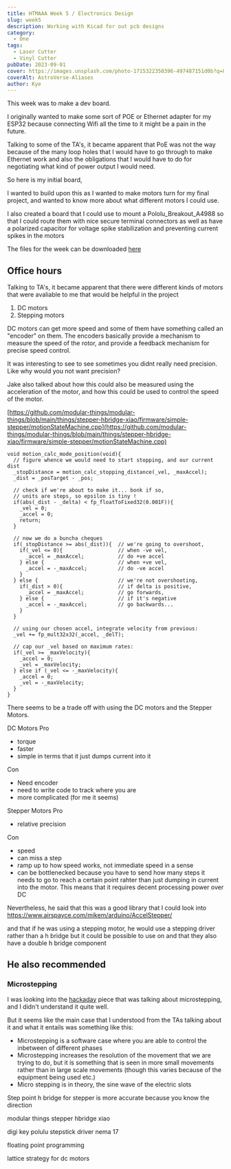 ```yaml
---
title: HTMAAA Week 5 / Electronics Design
slug: week5
description: Working with Kicad for out pcb designs
category:
  - One
tags:
  - Laser Cutter
  - Vinyl Cutter
pubDate: 2023-09-01
cover: https://images.unsplash.com/photo-1715322350396-497487151d0b?q=80&w=1960&h=1102&auto=format&fit=crop&ixlib=rb-4.0.3&ixid=M3wxMjA3fDB8MHxwaG90by1wYWdlfHx8fGVufDB8fHx8fA%3D%3D
coverAlt: AstroVerse-Aliases
author: Kye
---
```






This week was to make a dev board.

I originally wanted to make some sort of POE or Ethernet adapter for my ESP32 because connecting Wifi all the time to it might be a pain in the future.

Talking to some of the TA's, it became apparent that PoE was not the way because of the many loop holes that I would have to go through to make Ethernet work and also the obligations that I would have to do for negotiating what kind of power output I would need.

So here is my initial board,

<OptimizedCover src={board_pcb} alt="board_pcb"  />

<OptimizedCover src={board_pcb} alt="board_sch"  />



I wanted to build upon this as I wanted to make motors turn for my final project, and wanted to know more about what different motors I could use.

I also created a board that I could use to mount a Pololu_Breakout_A4988 so that I could route them with nice secure terminal connectors as well as have a polarized capacitor for voltage spike stabilization and preventing current spikes in the motors

<OptimizedCover src={motor_pcb} alt="board_sch"  />

<OptimizedCover src={motor_sch} alt="board_sch"  />


The files for the week can be downloaded <a href="/week5/week5_motor_dev.zip" download>here</a>



## Office hours

Talking to TA's, it became apparent that there were different kinds of motors that were avaliable to me that would be helpful in the project

1. DC motors
2. Stepping motors


DC motors can get more speed and some of them have something called an "encoder" on them.
The encoders basically  provide a mechanism to measure the speed of the rotor, and provide a feedback mechanism for precise speed control. 

It was interesting to see to see sometimes you didnt really need precision. Like why would you not want precision?

Jake also talked about how this could also be measured using the acceleration of the motor, and how this could be used to control the speed of the motor.

[https://github.com/modular-things/modular-things/blob/main/things/stepper-hbridge-xiao/firmware/simple-stepper/motionStateMachine.cpp](https://github.com/modular-things/modular-things/blob/main/things/stepper-hbridge-xiao/firmware/simple-stepper/motionStateMachine.cpp)

```
void motion_calc_mode_position(void){
  // figure whence we would need to start stopping, and our current dist  
  _stopDistance = motion_calc_stopping_distance(_vel, _maxAccel);
  _dist = _posTarget - _pos;

  // check if we're about to make it... bonk if so, 
  // units are steps, so epsilon is tiny ! 
  if(abs(_dist - _delta) < fp_floatToFixed32(0.001F)){
    _vel = 0;
    _accel = 0;
    return;
  }

  // now we do a buncha cheques 
  if(_stopDistance >= abs(_dist)){  // we're going to overshoot, 
    if(_vel <= 0){                  // when -ve vel, 
      _accel = _maxAccel;           // do +ve accel 
    } else {                        // when +ve vel, 
      _accel = -_maxAccel;          // do -ve accel 
    }
  } else {                          // we're not overshooting, 
    if(_dist > 0){                  // if delta is positive,
      _accel = _maxAccel;           // go forwards, 
    } else {                        // if it's negative 
      _accel = -_maxAccel;          // go backwards... 
    }
  }

  // using our chosen accel, integrate velocity from previous: 
  _vel += fp_mult32x32(_accel, _delT); 

  // cap our _vel based on maximum rates: 
  if(_vel >= _maxVelocity){
    _accel = 0;
    _vel = _maxVelocity;
  } else if (_vel <= -_maxVelocity){
    _accel = 0;
    _vel = -_maxVelocity;
  }
}
```

There seems to be a trade off with using the DC motors and the Stepper Motors.

DC Motors
Pro
- torque
- faster
- simple in terms that it just dumps current into it

Con
- Need encoder
- need to write code to track where you are
- more complicated (for me it seems)


Stepper Motors
Pro
- relative precision

Con
- speed
- can miss a step 
- ramp up to how speed works, not immediate speed in a sense
- can be bottlenecked because you have to send how many steps it needs to go to reach a certain point rahter than just dumping in current into the motor. This means that it requires decent processing power over DC


Nevertheless, he said that this was a good library that I could look into
https://www.airspayce.com/mikem/arduino/AccelStepper/

and that if he was using a stepping motor, he would use a stepping driver rather than a h bridge
but it could be possible to use on and that they also have a double h bridge component

He also recommended
- 



### Microstepping 
I was looking into the [hackaday](https://hackaday.com/2016/08/29/how-accurate-is-microstepping-really/) piece that was talking about microstepping, and I didn't understand it quite well.

But it seems like the main case that I understood from the TAs talking about it and what it entails was something like this:
- Microstepping is a software case where you are able to control the inbetween of different phases 
- Microstepping increases the resolution of the movement that we are trying to do, but it is something that is seen in more small movements rather than in large scale movements (though this varies because of the equipment being used etc.)
- Micro stepping is in theory, the sine wave of the electric slots










Step point
h bridge for stepper is more accurate because you know the direction 


modular things stepper hbridge xiao

digi key polulu stepstick driver
nema 17

floating point programming

lattice strategy for dc motors